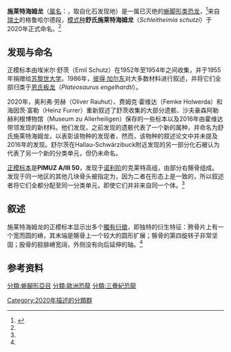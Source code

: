 {{Automatic taxobox
| fossil_range = [[诺利阶|诺利阶]]<br>~{{fossil range|222|209}}
| taxon = Schleitheimia
| authority = Rauhut, Holwerda & Furrer, 2020 
| type_species = '''舒氏施莱特海姆龙<br>''Schleitheimia schutzi'''''
| type_species_authority = Rauhut, Holwerda & Furrer, 2020 
}}

'''施莱特海姆龙'''（[[属名|属名]]：{{lang|la|''Schleitheimia''}}，取自化石发现地）是一属已灭绝的[[蜥脚形类|蜥脚形类]][[恐龙|恐龙]]，<ref name=Schleitheimia>{{cite journal |author1=Oliver W. M. Rauhut | author2=Femke M. Holwerda | author3=Heinz Furrer |year=2020 |title=A derived sauropodiform dinosaur and other sauropodomorph material from the Late Triassic of Canton Schaffhausen, Switzerland |journal=Swiss Journal of Geosciences |volume=113 |issue=1 |pages=Article number 8 |doi=10.1186/s00015-020-00360-8 }}</ref>来自[[瑞士|瑞士]]{{link-en|克莱特高组|Klettgau Formation}}的格鲁哈尔德段，[[模式种|模式种]]'''舒氏施莱特海姆龙'''（''Schleitheimia schutzi''）于2020年正式命名。<ref name=Schleitheimia />

== 发现与命名 ==
正模标本由埃米尔·舒茨（Emil Schutz）在1952年至1954年之间收集，并于1955年捐赠给[[苏黎世大学|苏黎世大学]]。1986年，[[彼得·加尔东|彼得·加尔东]]对大多数材料进行叙述，并将它们全部归类于[[板龙|恩氏板龙]]（''Plateosaurus engelhardti''）。

2020年，奥利弗·劳赫（Oliver Rauhut）、费姆克·霍维达（Femke Holwerda）和海因茨·富勒（Heinz Furrer）重新叙述了舒茨收集的大部分遗骸、沙夫豪森阿勒赫利根博物馆（Museum zu Allerheiligen）保存的一些标本以及2016年由霍维达带领发现的新材料。他们发现，之前发现的遗骸代表了一个新的属种，并命名为舒氏施莱特海姆龙，以表彰该物种的发现者，然而，该物种的叙述论文中并未提及2016年的发现。舒尔茨在Hallau-Schwärzibuck附近发现的另一部分化石被认为代表了另一个新的分类单元，但仍未命名。

[[正模标本|正模标本]]是'''PIMUZ A/III 50'''，发现于[[诺利阶|诺利阶]]的克莱特高组，由部分右髂骨组成。发现于同一地区的其他几块骨头被指定为{{link-en|副模标本|paratype}}，因为二者在形态上是一致的，所以叙述者将它们全都分配至同一分类单元，即使它们并非来自同一个体。<ref name=Schleitheimia />

== 叙述 ==
施莱特海姆龙的正模标本显示出多个[[獨有衍徵|獨有衍徵]]，即独特的衍生特征：胯骨片上有一个宽而圆的嵴，其末端是髂骨上一个较大的圆形扩展；髂骨的第四旋转子非常坚固；股骨的胫腓嵴宽阔，外侧没有向后延伸的轴。<ref name=Schleitheimia />

== 参考资料 ==
{{reflist}}

{{Sauropodomorpha|B.}}
[[分類:蜥腳形亞目|分類:蜥腳形亞目]]
[[分類:歐洲恐龍|分類:歐洲恐龍]]
[[分類:三疊紀恐龍|分類:三疊紀恐龍]]
[[Category:2020年描述的分類群|Category:2020年描述的分類群]]
